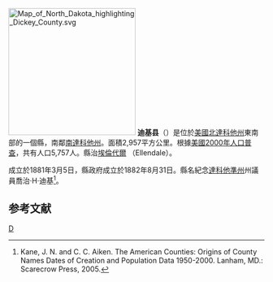 {{noteTA
|T=zh-hans:迪基县 (北达科他州);zh-hk:迪基縣 (北達科他州);zh-tw:迪基郡 (北達科他州);
|1=zh-hans:县;zh-hk:縣;zh-tw:郡;
}}
[[File:Map_of_North_Dakota_highlighting_Dickey_County.svg|250px]]
'''迪基县'''（{{lang-en|Dickey County}}）是位於[[美國|美國]][[北達科他州|北達科他州]]東南部的一個縣，南鄰[[南達科他州|南達科他州]]。面積2,957平方公里。根據[[美國2000年人口普查|美國2000年人口普查]]，共有人口5,757人。縣治[[埃倫代爾_(北達科他州)|埃倫代爾]] （Ellendale）。

成立於1881年3月5日，縣政府成立於1882年8月31日。縣名紀念[[達科他準州|達科他準州]]州議員喬治·H·迪基<ref>Kane, J. N. and C. C. Aiken. The American Counties: Origins of County Names Dates of Creation and Population Data 1950-2000. Lanham, MD.: Scarecrow Press, 2005.</ref>。

==参考文献==
<div class="references-small">
<references />
</div>
[[Category:北達科他州行政區劃|D]]